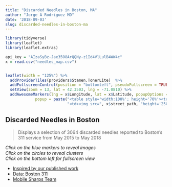 ```yaml
---
title: "Discarded Needles in Boston, MA"
author: "Jorge A Rodriguez MD"
date: '2018-09-03'
slug: discarded-needles-in-boston-ma
---
```


```r
library(tidyverse)
library(leaflet)
library(leaflet.extras)

api_key = "AIzaSyBz-Jae35O8ArQQNy-z1Id4VlLulB4WW4c"
x = read.csv("needles_map.csv")


leaflet(width = "125%") %>% 
  addProviderTiles(providers$Stamen.TonerLite)  %>% 
  addFullscreenControl(position = "bottomleft", pseudoFullscreen = TRUE) %>% 
  setView(zoom = 13, lat = 42.3503, lng = -71.0810) %>% 
  addAwesomeMarkers(lng = x$Longitude, lat = x$Latitude, popupOptions = popupOptions(minWidth = 500), clusterOptions = markerClusterOptions(showCoverageOnHover = F),
             popup = paste("<table style='width:100%'; height='70%'><tr><td><img src=", x$SubmittedPhoto, "height='250' width='250'><h4>Discarded Needle</br></h4>", x$open_dt,"<br>", x$Source, "</td>", 
                           "<td><img src=", x$street_path, "height='250' width='250'><h4>Street View</br></h4>Google Street View</td></tr></table>"))
```

## Discarded Needles in Boston
>Displays a selection of 3064 discarded needles reported to Boston's 311 service from May 2015 to May 2018

*Click on the blue markers to reveal images*  
*Click on the circles to reveal clusters*  
*Click on the bottom left for fullscreen view*

* [Inspired by our published work](https://www.ncbi.nlm.nih.gov/m/pubmed/30138067/)
* [Data: Boston 311](https://data.boston.gov/dataset/311-service-requests)
* [Mobile Sharps Team](http://www.bphc.org/whatwedo/Recovery-Services/services-for-active-users/Pages/Safe-Needle-and-Syringe-Disposal.aspx)



